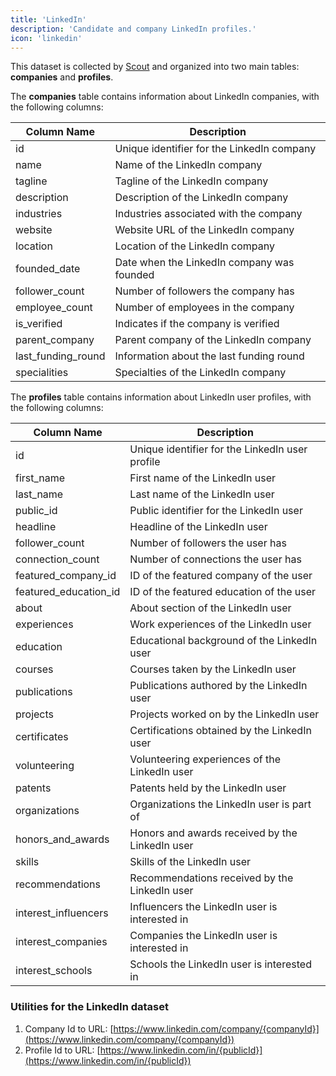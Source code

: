 ```yaml
---
title: 'LinkedIn'
description: 'Candidate and company LinkedIn profiles.'
icon: 'linkedin'
---
```


This dataset is collected by [Scout](/scout/introduction) and organized into two main tables: **companies** and **profiles**.

The **companies** table contains information about LinkedIn companies, with the following columns:

| Column Name        | Description                                |
| ------------------ | ------------------------------------------ |
| id                 | Unique identifier for the LinkedIn company |
| name               | Name of the LinkedIn company               |
| tagline            | Tagline of the LinkedIn company            |
| description        | Description of the LinkedIn company        |
| industries         | Industries associated with the company     |
| website            | Website URL of the LinkedIn company        |
| location           | Location of the LinkedIn company           |
| founded_date       | Date when the LinkedIn company was founded |
| follower_count     | Number of followers the company has        |
| employee_count     | Number of employees in the company         |
| is_verified        | Indicates if the company is verified       |
| parent_company     | Parent company of the LinkedIn company     |
| last_funding_round | Information about the last funding round   |
| specialities       | Specialties of the LinkedIn company        |

The **profiles** table contains information about LinkedIn user profiles, with the following columns:

| Column Name           | Description                                     |
| --------------------- | ----------------------------------------------- |
| id                    | Unique identifier for the LinkedIn user profile |
| first_name            | First name of the LinkedIn user                 |
| last_name             | Last name of the LinkedIn user                  |
| public_id             | Public identifier for the LinkedIn user         |
| headline              | Headline of the LinkedIn user                   |
| follower_count        | Number of followers the user has                |
| connection_count      | Number of connections the user has              |
| featured_company_id   | ID of the featured company of the user          |
| featured_education_id | ID of the featured education of the user        |
| about                 | About section of the LinkedIn user              |
| experiences           | Work experiences of the LinkedIn user           |
| education             | Educational background of the LinkedIn user     |
| courses               | Courses taken by the LinkedIn user              |
| publications          | Publications authored by the LinkedIn user      |
| projects              | Projects worked on by the LinkedIn user         |
| certificates          | Certifications obtained by the LinkedIn user    |
| volunteering          | Volunteering experiences of the LinkedIn user   |
| patents               | Patents held by the LinkedIn user               |
| organizations         | Organizations the LinkedIn user is part of      |
| honors_and_awards     | Honors and awards received by the LinkedIn user |
| skills                | Skills of the LinkedIn user                     |
| recommendations       | Recommendations received by the LinkedIn user   |
| interest_influencers  | Influencers the LinkedIn user is interested in  |
| interest_companies    | Companies the LinkedIn user is interested in    |
| interest_schools      | Schools the LinkedIn user is interested in      |

### Utilities for the LinkedIn dataset

1. Company Id to URL: [https://www.linkedin.com/company/{companyId}](https://www.linkedin.com/company/{companyId})
2. Profile Id to URL: [https://www.linkedin.com/in/{publicId}](https://www.linkedin.com/in/{publicId})
